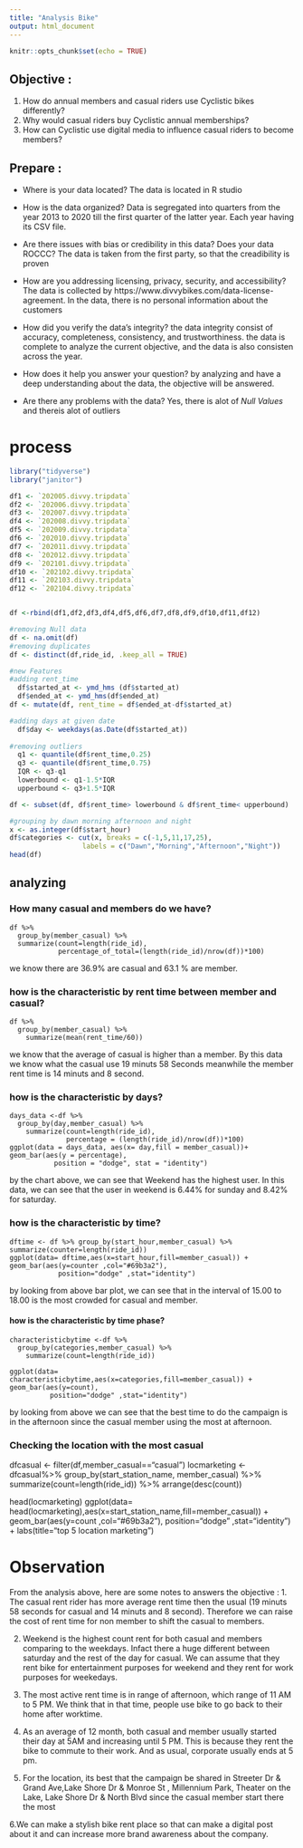```yaml
---
title: "Analysis Bike"
output: html_document
---
```


```r
knitr::opts_chunk$set(echo = TRUE)
```

## Objective : 

1. How do annual members and casual riders use Cyclistic bikes differently?
2. Why would casual riders buy Cyclistic annual memberships?
3. How can Cyclistic use digital media to influence casual riders to become members?

## Prepare : 
* Where is your data located?
 The data is located in R studio

* How is the data organized?
  Data is segregated into quarters from the year 2013 to 2020 till the first quarter of the latter year. Each year having its CSV file.
  
* Are there issues with bias or credibility in this data? Does your data ROCCC?
The data is taken from the first party, so that the creadibility is proven

* How are you addressing licensing, privacy, security, and accessibility?
The data is collected by https://www.divvybikes.com/data-license-agreement. In the data, there is no personal information about the customers

* How did you verify the data’s integrity?
the data integrity consist of accuracy, completeness, consistency, and trustworthiness. 
the data is complete to analyze the current objective, and the data is also consisten across the year.

* How does it help you answer your question?
by analyzing and have a deep understanding about the data, the objective will be answered.

* Are there any problems with the data?
Yes, there is alot of <i>Null Values </i> and thereis alot of outliers

# process

``` r
library("tidyverse")
library("janitor")

df1 <- `202005.divvy.tripdata`
df2 <- `202006.divvy.tripdata`
df3 <- `202007.divvy.tripdata`
df4 <- `202008.divvy.tripdata`
df5 <- `202009.divvy.tripdata`
df6 <- `202010.divvy.tripdata`
df7 <- `202011.divvy.tripdata`
df8 <- `202012.divvy.tripdata`
df9 <- `202101.divvy.tripdata`
df10 <- `202102.divvy.tripdata`
df11 <- `202103.divvy.tripdata`
df12 <- `202104.divvy.tripdata`


df <-rbind(df1,df2,df3,df4,df5,df6,df7,df8,df9,df10,df11,df12)

#removing Null data
df <- na.omit(df)
#removing duplicates
df <- distinct(df,ride_id, .keep_all = TRUE)

#new Features
#adding rent_time
  df$started_at <- ymd_hms (df$started_at)
  df$ended_at <- ymd_hms(df$ended_at)
df <- mutate(df, rent_time = df$ended_at-df$started_at)

#adding days at given date
  df$day <- weekdays(as.Date(df$started_at))
  
#removing outliers 
  q1 <- quantile(df$rent_time,0.25)
  q3 <- quantile(df$rent_time,0.75)
  IQR <- q3-q1
  lowerbound <- q1-1.5*IQR
  upperbound <- q3+1.5*IQR

df <- subset(df, df$rent_time> lowerbound & df$rent_time< upperbound)

#grouping by dawn morning afternoon and night
x <- as.integer(df$start_hour)
df$categories <- cut(x, breaks = c(-1,5,11,17,25),
                  labels = c("Dawn","Morning","Afternoon","Night"))
head(df)
```

## analyzing
### How many casual and members do we have?
```
df %>% 
  group_by(member_casual) %>% 
  summarize(count=length(ride_id),
            percentage_of_total=(length(ride_id)/nrow(df))*100)
```
we know there are 36.9% are  casual and 63.1 % are member.

### how is the characteristic by rent time between member and casual?
```
df %>%
  group_by(member_casual) %>%
    summarize(mean(rent_time/60))
```
we know that the average of casual is higher than a member. By this data we know what the casual use 19 minuts 58 Seconds meanwhile the member rent time is 14 minuts and 8 second.

### how is the characteristic by days?
```
days_data <-df %>% 
  group_by(day,member_casual) %>%
    summarize(count=length(ride_id),
              percentage = (length(ride_id)/nrow(df))*100)
ggplot(data = days_data, aes(x= day,fill = member_casual))+  geom_bar(aes(y = percentage),
           position = "dodge", stat = "identity") 
```
by the chart above, we can see that Weekend has the highest user. In this data, we can see that the user in weekend is 6.44% for sunday and 8.42% for saturday.

### how is the characteristic by time?
```
dftime <- df %>% group_by(start_hour,member_casual) %>% summarize(counter=length(ride_id))
ggplot(data= dftime,aes(x=start_hour,fill=member_casual)) + geom_bar(aes(y=counter ,col="#69b3a2"),
            position="dodge" ,stat="identity")
```
by looking from above bar plot, we can see that in the interval of 15.00 to 18.00 is the most crowded for casual and member.

#### how is the characteristic by time phase?
```
characteristicbytime <-df %>%
  group_by(categories,member_casual) %>%
    summarize(count=length(ride_id))

ggplot(data= characteristicbytime,aes(x=categories,fill=member_casual)) + geom_bar(aes(y=count),
          position="dodge" ,stat="identity")
```

by looking from above we can see that the best time to do the campaign is in the afternoon since the casual member using the most at afternoon.

### Checking the location with the most casual 
dfcasual <- filter(df,member_casual=="casual")
locmarketing <- dfcasual%>%
  group_by(start_station_name, member_casual) %>% 
  summarize(count=length(ride_id)) %>%
  arrange(desc(count))

head(locmarketing)
ggplot(data= head(locmarketing),aes(x=start_station_name,fill=member_casual)) + geom_bar(aes(y=count ,col="#69b3a2"),
      position="dodge" ,stat="identity") + labs(title="top 5 location marketing")



# Observation

From the analysis above, here are some notes to answers the objective :
1. The casual rent rider has more average rent time then the usual (19 minuts 58 seconds for casual and 14 minuts and 8 second). Therefore we can raise the cost of rent time for non member to shift the casual to members.

2. Weekend is the highest count rent for both casual and members comparing to the weekdays. Infact there a huge different between saturday and the rest of the day for casual. We can assume that they rent bike for entertainment purposes for weekend and they rent for work purposes for weekedays.

3. The most active rent time is in range of afternoon, which range of 11 AM to 5 PM. We think that in that time, people use bike to go back to their home after worktime.

4. As an average of 12 month, both casual and member usually started their day at 5AM and increasing until 5 PM. This is because they rent the bike to commute to their work. And as usual, corporate usually ends at 5 pm.

5. For the location, its best that the campaign be shared in Streeter Dr & Grand Ave,Lake Shore Dr & Monroe St , Millennium Park, Theater on the Lake, Lake Shore Dr & North Blvd since the casual member start there the most

6.We can make a stylish bike rent place so that can make a digital post about it and can increase more brand awareness about the company. 

